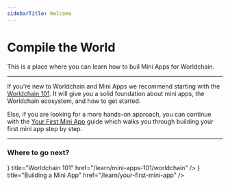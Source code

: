 ```yaml
---
sidebarTitle: Welcome
---
```



# Compile the World

This is a place where you can learn how to buil Mini Apps for Worldchain.

---

If you're new to Worldchain and Mini Apps we recommend starting with the [Worldchain 101](/learn/mini-apps-101/worldchain). It will give you a solid foundation about mini apps, the Worldchain ecosystem, and how to get started.

Else, if you are looking for a more hands-on approach, you can continue with the [Your First Mini App](/learn/your-first-mini-app) guide which walks you through building your first mini app step by step.

---

### Where to go next?

<Cards>
  <Cards.Card
    icon={<TbWorld className="scale-110" />}
    title="Worldchain 101"
    href="/learn/mini-apps-101/worldchain"
  />
  <Cards.Card
    icon={<FaCodepen />}
    title="Building a Mini App"
    href="/learn/your-first-mini-app"
  />
</Cards>

